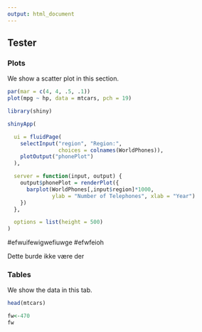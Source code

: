 ```yaml
---
output: html_document
---
```


## Tester {.tabset}

### Plots

We show a scatter plot in this section.

```r
par(mar = c(4, 4, .5, .1))
plot(mpg ~ hp, data = mtcars, pch = 19)
```

```r
library(shiny)

shinyApp(

  ui = fluidPage(
    selectInput("region", "Region:",
                choices = colnames(WorldPhones)),
    plotOutput("phonePlot")
  ),

  server = function(input, output) {
    output$phonePlot = renderPlot({
      barplot(WorldPhones[,input$region]*1000,
              ylab = "Number of Telephones", xlab = "Year")
    })
  },

  options = list(height = 500)
)
```

#efwuifewigwefiuwge
#efwfeioh

Dette burde ikke være der


### Tables

We show the data in this tab.

```r
head(mtcars)
```

```r

fw<-470
fw

```